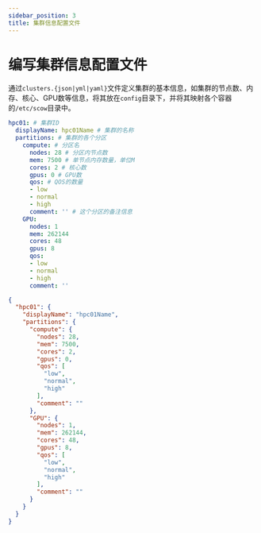 ```yaml
---
sidebar_position: 3
title: 集群信息配置文件
---
```


# 编写集群信息配置文件

通过`clusters.{json|yml|yaml}`文件定义集群的基本信息，如集群的节点数、内存、核心、GPU数等信息，将其放在`config`目录下，并将其映射各个容器的`/etc/scow`目录中。


<Tabs>
  <TabItem value="config/clusters.yml" default>

```yaml
hpc01: # 集群ID
  displayName: hpc01Name # 集群的名称
  partitions: # 集群的各个分区
    compute: # 分区名
      nodes: 28 # 分区内节点数
      mem: 7500 # 单节点内存数量，单位M
      cores: 2 # 核心数
      gpus: 0 # GPU数
      qos: # QOS的数量
      - low
      - normal
      - high
      comment: '' # 这个分区的备注信息
    GPU:
      nodes: 1
      mem: 262144
      cores: 48
      gpus: 8
      qos:
      - low
      - normal
      - high
      comment: ''
```

</TabItem>
<TabItem value="json" label="config/clusters.json">

```json
{
  "hpc01": {
    "displayName": "hpc01Name",
    "partitions": {
      "compute": {
        "nodes": 28,
        "mem": 7500,
        "cores": 2,
        "gpus": 0,
        "qos": [
          "low",
          "normal",
          "high"
        ],
        "comment": ""
      },
      "GPU": {
        "nodes": 1,
        "mem": 262144,
        "cores": 48,
        "gpus": 8,
        "qos": [
          "low",
          "normal",
          "high"
        ],
        "comment": ""
      }
    }
  }
}
```

</TabItem>

</Tabs>
